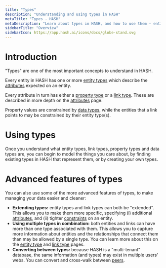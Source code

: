 ```yaml
---
title: "Types"
description: "Understanding and using types in HASH"
metaTitle: "Types - HASH"
metaDescription: "Learn about types in HASH, and how to use them – entity types, property types, link types, and data types"
sidebarTitle: "Overview"
sidebarIcon: https://app.hash.ai/icons/docs/globe-stand.svg
---
```


# Introduction

"Types" are one of the most important concepts to understand in HASH.

Every entity in HASH has one or more [entity types](/guide/types/entity-types) which describe the [attributes](/guide/entities/attributes) expected on an entity.

Every attribute in turn has either a [property type](/guide/types/property-types) or a [link type](/guide/types/link-types). These are described in more depth on the [attributes](/guide/entities/attributes) page.

Property values are constrained by [data types](/guide/types/data-types), while the entities that a link points to may be constrained by their entity type(s).

# Using types

Once you understand what entity types, link types, property types and data types are, you can begin to model the things you care about, by finding existing types in HASH that represent them, or by creating your own types.

# Advanced features of types

You can also use some of the more advanced features of types, to make managing your data easier and cleaner:

- **Extending types:** entity types and link types can both be "extended". This allows you to make them more specific, specifying (i) additional [attributes](/guide/entities/attributes), and (ii) tighter [constraints](/guide/entities/attributes#constraints) on an entity.
- **Using multiple types in combination:** both entities and links can have more than one type associated with them. This allows you to capture more information about entities and the relationships that connect them than may be allowed by a single type. You can learn more about this on the [entity type](/guide/types/entity-types) and [link type](/guide/types/link-types) pages.
- **Converting between types:** because HASH is a "multi-tenant" database, the same information (and types) may exist in multiple users' webs. You can convert and cross-walk between [peers](/guide/sharing/peers).